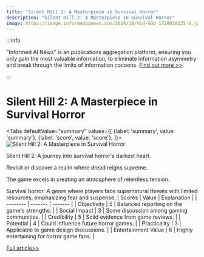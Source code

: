 ```yaml
---
title: "Silent Hill 2: A Masterpiece in Survival Horror"
description: "Silent Hill 2: A Masterpiece in Survival Horror"
image: https://image.informedainews.com/2024/10/Vid-GGd-1728038125-0.jpg
---
```



:::info

"Informed AI News" is an publications aggregation platform, ensuring you only gain the most valuable information, to eliminate information asymmetry and break through the limits of information cocoons.  [Find out more >>](/)

:::

# Silent Hill 2: A Masterpiece in Survival Horror


<Tabs
	defaultValue="summary"
	values={[
	{label: 'summary', value: 'summary'},
	{label: 'score', value: 'score'},
]}>
<TabItem value="summary">
<img
  src="https://image.informedainews.com/2024/10/Vid-GGd-1728038125-0.jpg"
  alt="Silent Hill 2: A Masterpiece in Survival Horror"
/>



Silent Hill 2: A journey into survival horror's darkest heart.

Revisit or discover a realm where dread reigns supreme.

The game excels in creating an atmosphere of relentless tension.

Survival horror: A genre where players face supernatural threats with limited resources, emphasizing fear and suspense.
</TabItem>
<TabItem value="score">
	| Scores     | Value   | Explanation |
	| -------- | ------- | ------- |
	| Objectivity  | 5    | Balanced reporting on the game's strengths.    |
	| Social Impact | 3     | Some discussion among gaming communities.    |
	| Credibility    | 5    | Solid evidence from game reviews.    |
	| Potential    | 4    | Could influence future horror games.    |
	| Practicality    | 3    | Applicable to game design discussions.    |
	| Entertainment Value    | 6    | Highly entertaining for horror game fans.    |
</TabItem>
</Tabs>

[Full article>>](https://www.ign.com/articles/silent-hill-2-2024-review)
